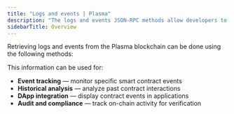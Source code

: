 ```yaml
---
title: "Logs and events | Plasma"
description: "The logs and events JSON-RPC methods allow developers to query smart contract event logs on the Plasma blockchain."
sidebarTitle: Overview
---
```


Retrieving logs and events from the Plasma blockchain can be done using the following methods:

<CardGroup cols={2}>
  <Card title="eth_getLogs" icon="angle-right" iconType="solid" href="/reference/plasma-eth-getlogs" horizontal/>
</CardGroup>

This information can be used for:

* **Event tracking** — monitor specific smart contract events
* **Historical analysis** — analyze past contract interactions
* **DApp integration** — display contract events in applications
* **Audit and compliance** — track on-chain activity for verification
